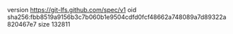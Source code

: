 version https://git-lfs.github.com/spec/v1
oid sha256:fbb8519a9156b3c7b060b1e9504cdfd0fcf48662a748089a7d89322a820467e7
size 132811
